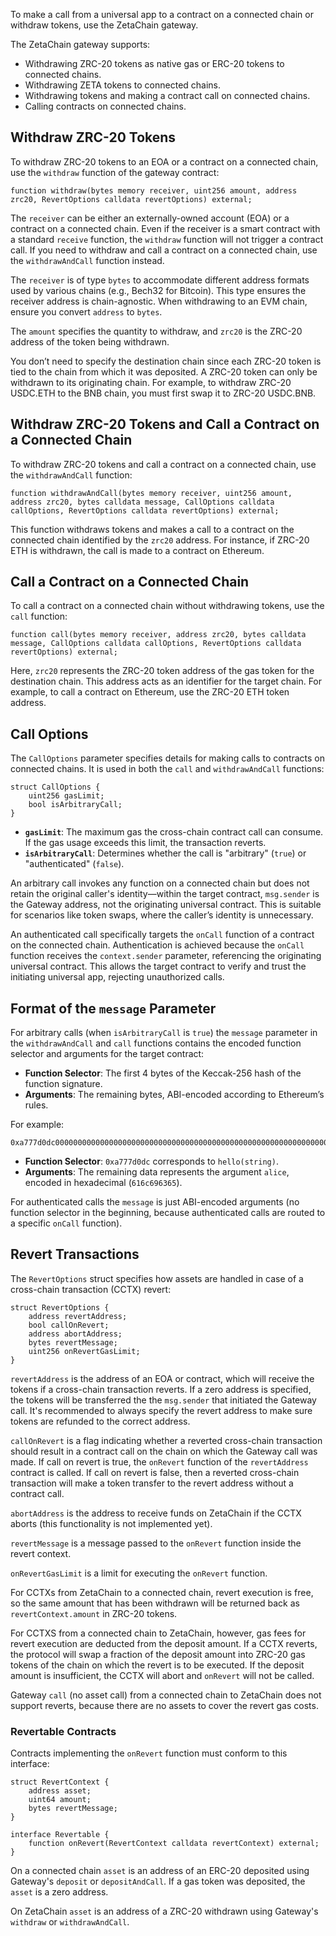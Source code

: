 To make a call from a universal app to a contract on a connected chain or
withdraw tokens, use the ZetaChain gateway.

The ZetaChain gateway supports:

- Withdrawing ZRC-20 tokens as native gas or ERC-20 tokens to connected chains.
- Withdrawing ZETA tokens to connected chains.
- Withdrawing tokens and making a contract call on connected chains.
- Calling contracts on connected chains.

## Withdraw ZRC-20 Tokens

To withdraw ZRC-20 tokens to an EOA or a contract on a connected chain, use the
`withdraw` function of the gateway contract:

```solidity
function withdraw(bytes memory receiver, uint256 amount, address zrc20, RevertOptions calldata revertOptions) external;
```

The `receiver` can be either an externally-owned account (EOA) or a contract on
a connected chain. Even if the receiver is a smart contract with a standard
`receive` function, the `withdraw` function will not trigger a contract call. If
you need to withdraw and call a contract on a connected chain, use the
`withdrawAndCall` function instead.

The `receiver` is of type `bytes` to accommodate different address formats used
by various chains (e.g., Bech32 for Bitcoin). This type ensures the receiver
address is chain-agnostic. When withdrawing to an EVM chain, ensure you convert
`address` to `bytes`.

The `amount` specifies the quantity to withdraw, and `zrc20` is the ZRC-20
address of the token being withdrawn.

You don’t need to specify the destination chain since each ZRC-20 token is tied
to the chain from which it was deposited. A ZRC-20 token can only be withdrawn
to its originating chain. For example, to withdraw ZRC-20 USDC.ETH to the BNB
chain, you must first swap it to ZRC-20 USDC.BNB.

## Withdraw ZRC-20 Tokens and Call a Contract on a Connected Chain

To withdraw ZRC-20 tokens and call a contract on a connected chain, use the
`withdrawAndCall` function:

```solidity
function withdrawAndCall(bytes memory receiver, uint256 amount, address zrc20, bytes calldata message, CallOptions calldata callOptions, RevertOptions calldata revertOptions) external;
```

This function withdraws tokens and makes a call to a contract on the connected
chain identified by the `zrc20` address. For instance, if ZRC-20 ETH is
withdrawn, the call is made to a contract on Ethereum.

## Call a Contract on a Connected Chain

To call a contract on a connected chain without withdrawing tokens, use the
`call` function:

```solidity
function call(bytes memory receiver, address zrc20, bytes calldata message, CallOptions calldata callOptions, RevertOptions calldata revertOptions) external;
```

Here, `zrc20` represents the ZRC-20 token address of the gas token for the
destination chain. This address acts as an identifier for the target chain. For
example, to call a contract on Ethereum, use the ZRC-20 ETH token address.

## Call Options

The `CallOptions` parameter specifies details for making calls to contracts on
connected chains. It is used in both the `call` and `withdrawAndCall` functions:

```solidity
struct CallOptions {
    uint256 gasLimit;
    bool isArbitraryCall;
}
```

- **`gasLimit`**: The maximum gas the cross-chain contract call can consume. If
  the gas usage exceeds this limit, the transaction reverts.
- **`isArbitraryCall`**: Determines whether the call is "arbitrary" (`true`) or
  "authenticated" (`false`).

An arbitrary call invokes any function on a connected chain but does not retain
the original caller's identity—within the target contract, `msg.sender` is the
Gateway address, not the originating universal contract. This is suitable for
scenarios like token swaps, where the caller’s identity is unnecessary.

An authenticated call specifically targets the `onCall` function of a contract
on the connected chain. Authentication is achieved because the `onCall` function
receives the `context.sender` parameter, referencing the originating universal
contract. This allows the target contract to verify and trust the initiating
universal app, rejecting unauthorized calls.

## Format of the `message` Parameter

For arbitrary calls (when `isArbitraryCall` is `true`) the `message` parameter
in the `withdrawAndCall` and `call` functions contains the encoded function
selector and arguments for the target contract:

- **Function Selector**: The first 4 bytes of the Keccak-256 hash of the
  function signature.
- **Arguments**: The remaining bytes, ABI-encoded according to Ethereum’s rules.

For example:

```
0xa777d0dc00000000000000000000000000000000000000000000000000000000000000200000000000000000000000000000000000000000000000000000000000000005616c696365000000000000000000000000000000000000000000000000000000
```

- **Function Selector**: `0xa777d0dc` corresponds to `hello(string)`.
- **Arguments**: The remaining data represents the argument `alice`, encoded in
  hexadecimal (`616c696365`).

For authenticated calls the `message` is just ABI-encoded arguments (no function
selector in the beginning, because authenticated calls are routed to a specific
`onCall` function).

## Revert Transactions

The `RevertOptions` struct specifies how assets are handled in case of a
cross-chain transaction (CCTX) revert:

```solidity
struct RevertOptions {
    address revertAddress;
    bool callOnRevert;
    address abortAddress;
    bytes revertMessage;
    uint256 onRevertGasLimit;
}
```

`revertAddress` is the address of an EOA or contract, which will receive the
tokens if a cross-chain transaction reverts. If a zero address is specified, the
tokens will be transferred the the `msg.sender` that initiated the Gateway call.
It's recommended to always specify the revert address to make sure tokens are
refunded to the correct address.

`callOnRevert` is a flag indicating whether a reverted cross-chain transaction
should result in a contract call on the chain on which the Gateway call was
made. If call on revert is true, the `onRevert` function of the `revertAddress`
contract is called. If call on revert is false, then a reverted cross-chain
transaction will make a token transfer to the revert address without a contract
call.

`abortAddress` is the address to receive funds on ZetaChain if the CCTX aborts
(this functionality is not implemented yet).

`revertMessage` is a message passed to the `onRevert` function inside the revert
context.

`onRevertGasLimit` is a limit for executing the `onRevert` function.

For CCTXs from ZetaChain to a connected chain, revert execution is free, so the
same amount that has been withdrawn will be returned back as
`revertContext.amount` in ZRC-20 tokens.

For CCTXS from a connected chain to ZetaChain, however, gas fees for revert
execution are deducted from the deposit amount. If a CCTX reverts, the protocol
will swap a fraction of the deposit amount into ZRC-20 gas tokens of the chain
on which the revert is to be executed. If the deposit amount is insufficient,
the CCTX will abort and `onRevert` will not be called.

Gateway `call` (no asset call) from a connected chain to ZetaChain does not
support reverts, because there are no assets to cover the revert gas costs.

### Revertable Contracts

Contracts implementing the `onRevert` function must conform to this interface:

```solidity
struct RevertContext {
    address asset;
    uint64 amount;
    bytes revertMessage;
}

interface Revertable {
    function onRevert(RevertContext calldata revertContext) external;
}
```

On a connected chain `asset` is an address of an ERC-20 deposited using
Gateway's `deposit` or `depositAndCall`. If a gas token was deposited, the
`asset` is a zero address.

On ZetaChain `asset` is an address of a ZRC-20 withdrawn using Gateway's
`withdraw` or `withdrawAndCall`.
